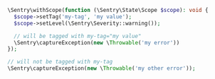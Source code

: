 ```php
\Sentry\withScope(function (\Sentry\State\Scope $scope): void {
  $scope->setTag('my-tag', 'my value');
  $scope->setLevel(\Sentry\Severity::warning());

  // will be tagged with my-tag="my value"
  \Sentry\captureException(new \Throwable('my error'))
});

// will not be tagged with my-tag
\Sentry\captureException(new \Throwable('my other error'));
```
